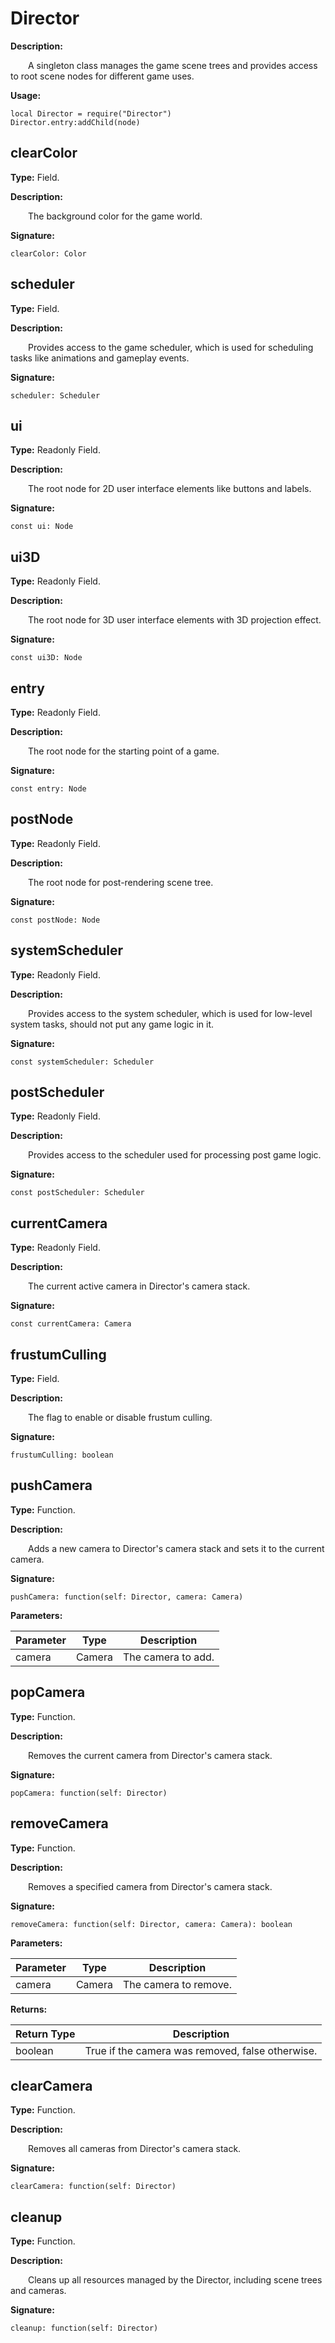 
# Director

**Description:**

&emsp;&emsp;A singleton class manages the game scene trees and provides access to root scene nodes for different game uses.

**Usage:**
```tl
local Director = require("Director")
Director.entry:addChild(node)
```

## clearColor

**Type:** Field.

**Description:**

&emsp;&emsp;The background color for the game world.

**Signature:**
```tl
clearColor: Color
```

## scheduler

**Type:** Field.

**Description:**

&emsp;&emsp;Provides access to the game scheduler, which is used for scheduling tasks like animations and gameplay events.

**Signature:**
```tl
scheduler: Scheduler
```

## ui

**Type:** Readonly Field.

**Description:**

&emsp;&emsp;The root node for 2D user interface elements like buttons and labels.

**Signature:**
```tl
const ui: Node
```

## ui3D

**Type:** Readonly Field.

**Description:**

&emsp;&emsp;The root node for 3D user interface elements with 3D projection effect.

**Signature:**
```tl
const ui3D: Node
```

## entry

**Type:** Readonly Field.

**Description:**

&emsp;&emsp;The root node for the starting point of a game.

**Signature:**
```tl
const entry: Node
```

## postNode

**Type:** Readonly Field.

**Description:**

&emsp;&emsp;The root node for post-rendering scene tree.

**Signature:**
```tl
const postNode: Node
```

## systemScheduler

**Type:** Readonly Field.

**Description:**

&emsp;&emsp;Provides access to the system scheduler, which is used for low-level system tasks, should not put any game logic in it.

**Signature:**
```tl
const systemScheduler: Scheduler
```

## postScheduler

**Type:** Readonly Field.

**Description:**

&emsp;&emsp;Provides access to the scheduler used for processing post game logic.

**Signature:**
```tl
const postScheduler: Scheduler
```

## currentCamera

**Type:** Readonly Field.

**Description:**

&emsp;&emsp;The current active camera in Director's camera stack.

**Signature:**
```tl
const currentCamera: Camera
```

## frustumCulling

**Type:** Field.

**Description:**

&emsp;&emsp;The flag to enable or disable frustum culling.

**Signature:**
```tl
frustumCulling: boolean
```

## pushCamera

**Type:** Function.

**Description:**

&emsp;&emsp;Adds a new camera to Director's camera stack and sets it to the current camera.

**Signature:**
```tl
pushCamera: function(self: Director, camera: Camera)
```

**Parameters:**

| Parameter | Type | Description |
| --- | --- | --- |
| camera | Camera | The camera to add. |

## popCamera

**Type:** Function.

**Description:**

&emsp;&emsp;Removes the current camera from Director's camera stack.

**Signature:**
```tl
popCamera: function(self: Director)
```

## removeCamera

**Type:** Function.

**Description:**

&emsp;&emsp;Removes a specified camera from Director's camera stack.

**Signature:**
```tl
removeCamera: function(self: Director, camera: Camera): boolean
```

**Parameters:**

| Parameter | Type | Description |
| --- | --- | --- |
| camera | Camera | The camera to remove. |

**Returns:**

| Return Type | Description |
| --- | --- |
| boolean | True if the camera was removed, false otherwise. |

## clearCamera

**Type:** Function.

**Description:**

&emsp;&emsp;Removes all cameras from Director's camera stack.

**Signature:**
```tl
clearCamera: function(self: Director)
```

## cleanup

**Type:** Function.

**Description:**

&emsp;&emsp;Cleans up all resources managed by the Director, including scene trees and cameras.

**Signature:**
```tl
cleanup: function(self: Director)
```